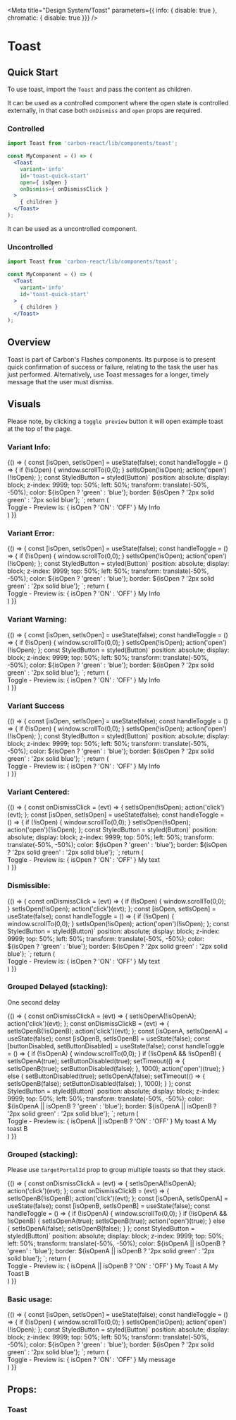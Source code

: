 
<Meta title="Design System/Toast" parameters={{ info: { disable: true }, chromatic: { disable: true }}} />

# Toast

## Quick Start

To use toast, import the `Toast` and pass the content as children.

It can be used as a controlled component where the open state is controlled externally,
in that case both `onDismiss` and `open` props are required.

### Controlled

```jsx
import Toast from 'carbon-react/lib/components/toast';

const MyComponent = () => (
  <Toast
    variant='info'
    id='toast-quick-start'
    open={ isOpen }
    onDismiss={ onDismissClick }
  >
    { children }
  </Toast>
);
```

It can be used as a uncontrolled component.

### Uncontrolled

```jsx
import Toast from 'carbon-react/lib/components/toast';

const MyComponent = () => (
  <Toast
    variant='info'
    id='toast-quick-start'
  >
    { children }
  </Toast>
);
```

## Overview
Toast is part of Carbon's Flashes components.
Its purpose is to present quick confirmation of success or failure, relating to the task the user has just performed. Alternatively, use Toast messages for a longer, timely message that the user must dismiss.

## Visuals
Please note, by clicking a `toggle preview` button it will open example toast at the top of the page.

### Variant Info:
<Preview>
  <Story
    name="variant-info"
    parameters={{ info: { disable: true }}}
  >
  {() => {
    const [isOpen, setIsOpen] = useState(false);
    const handleToggle = () => {
      if (!isOpen) {
        window.scrollTo(0,0);
      }
      setIsOpen(!isOpen);
      action('open')(!isOpen);
    };
    const StyledButton = styled(Button)`
      position: absolute;
      display: block;
      z-index: 9999;
      top: 50%;
      left: 50%;
      transform: translate(-50%, -50%);
      color: ${isOpen ? 'green' : 'blue'};
      border: ${isOpen ? '2px solid green' : '2px solid blue'};
    `;
    return (
      <div id="wrapper-variant-info">
        <StyledButton
          id="button-variant-info"
          key='button'
          onClick={ handleToggle }
        >
          Toggle - Preview is: { isOpen ? 'ON' : 'OFF' }
        </StyledButton>
        <Toast
          variant='info'
          id='toast-variant-info'
          open={ isOpen }
        >
          My Info
        </Toast>
      </div>
    )
  }}
  </Story>
</Preview>

### Variant Error:
<Preview>
  <Story
    name="variant-error"
    parameters={{ info: { disable: true }}}
  >
  {() => {
    const [isOpen, setIsOpen] = useState(false);
    const handleToggle = () => {
      if (!isOpen) {
        window.scrollTo(0,0);
      }
      setIsOpen(!isOpen);
      action('open')(!isOpen);
    };
    const StyledButton = styled(Button)`
      position: absolute;
      display: block;
      z-index: 9999;
      top: 50%;
      left: 50%;
      transform: translate(-50%, -50%);
      color: ${isOpen ? 'green' : 'blue'};
      border: ${isOpen ? '2px solid green' : '2px solid blue'};
    `;
    return (
      <div id="wrapper-variant-error">
        <StyledButton
          id='button-variant-error'
          key='button'
          onClick={ handleToggle }
        >
          Toggle - Preview is: { isOpen ? 'ON' : 'OFF' }
        </StyledButton>
        <Toast
          variant='error'
          id='toast-variant-error'
          open={ isOpen }
        >
          My Info
        </Toast>
      </div>
    )
  }}
  </Story>
</Preview>

### Variant Warning:
<Preview>
  <Story
    name="variant-warning"
    parameters={{ info: { disable: true }}}
  >
  {() => {
    const [isOpen, setIsOpen] = useState(false);
    const handleToggle = () => {
      if (!isOpen) {
        window.scrollTo(0,0);
      }
      setIsOpen(!isOpen);
      action('open')(!isOpen);
    };
    const StyledButton = styled(Button)`
      position: absolute;
      display: block;
      z-index: 9999;
      top: 50%;
      left: 50%;
      transform: translate(-50%, -50%);
      color: ${isOpen ? 'green' : 'blue'};
      border: ${isOpen ? '2px solid green' : '2px solid blue'};
    `;
    return (
      <div id="wrapper-variant-warning">
        <StyledButton
          id='button-variant-warning'
          key='button'
          onClick={ handleToggle }
        >
          Toggle - Preview is: { isOpen ? 'ON' : 'OFF' }
        </StyledButton>
        <Toast
          variant='warning'
          id='toast-variant-warning'
          open={ isOpen }
        >
          My Info
        </Toast>
      </div>
    )
  }}
  </Story>
</Preview>

### Variant Success

<Preview>
  <Story
    name="variant-success"
    parameters={{ info: { disable: true }}}
  >
  {() => {
    const [isOpen, setIsOpen] = useState(false);
    const handleToggle = () => {
      if (!isOpen) {
        window.scrollTo(0,0);
      }
      setIsOpen(!isOpen);
      action('open')(!isOpen);
    };
    const StyledButton = styled(Button)`
      position: absolute;
      display: block;
      z-index: 9999;
      top: 50%;
      left: 50%;
      transform: translate(-50%, -50%);
      color: ${isOpen ? 'green' : 'blue'};
      border: ${isOpen ? '2px solid green' : '2px solid blue'};
    `;
    return (
      <div id="wrapper-variant-success">
        <StyledButton
          id='button-variant-success'
          key='button'
          onClick={ handleToggle }
        >
          Toggle - Preview is: { isOpen ? 'ON' : 'OFF' }
        </StyledButton>
        <Toast
          variant='success'
          id='default-toast'
          open={ isOpen }
        >
          My Info
        </Toast>
      </div>
    )
  }}
  </Story>
</Preview>

### Variant Centered:

<Preview>
  <Story
    name="centered"
    parameters={{ info: { disable: true }}}
  >
  {() => {
    const onDismissClick = (evt) => {
      setIsOpen(!isOpen);
      action('click')(evt);
    };
    const [isOpen, setIsOpen] = useState(false);
    const handleToggle = () => {
      if (!isOpen) {
        window.scrollTo(0,0);
      }
      setIsOpen(!isOpen);
      action('open')(!isOpen);
    };
    const StyledButton = styled(Button)`
      position: absolute;
      display: block;
      z-index: 9999;
      top: 50%;
      left: 50%;
      transform: translate(-50%, -50%);
      color: ${isOpen ? 'green' : 'blue'};
      border: ${isOpen ? '2px solid green' : '2px solid blue'};
    `;
    return (
      <div id="wrapper-centered">
        <StyledButton
          id='button-variant-centered'
          key='button'
          onClick={ handleToggle }
        >
          Toggle - Preview is: { isOpen ? 'ON' : 'OFF' }
        </StyledButton>
        <Toast
          variant='warning'
          id='toast-centered'
          open={ isOpen }
          onDismiss={ onDismissClick }
          isCenter={ true }
        >
          My text
        </Toast>
      </div>
    )
  }}
  </Story>
</Preview>

### Dismissible:

<Preview>
  <Story
    name="dismissible"
    parameters={{ info: { disable: true }}}
  >
  {() => {
    const onDismissClick = (evt) => {
      if (!isOpen) {
        window.scrollTo(0,0);
      }
      setIsOpen(!isOpen);
      action('click')(evt);
    };
    const [isOpen, setIsOpen] = useState(false);
    const handleToggle = () => {
      if (!isOpen) {
        window.scrollTo(0,0);
      }
      setIsOpen(!isOpen);
      action('open')(!isOpen);
    };
    const StyledButton = styled(Button)`
      position: absolute;
      display: block;
      z-index: 9999;
      top: 50%;
      left: 50%;
      transform: translate(-50%, -50%);
      color: ${isOpen ? 'green' : 'blue'};
      border: ${isOpen ? '2px solid green' : '2px solid blue'};
    `;
    return (
      <div id="wrapper-dismissible">
        <StyledButton
          id='button-toast-dismissible'
          key='button'
          onClick={ handleToggle }
        >
          Toggle - Preview is: { isOpen ? 'ON' : 'OFF' }
        </StyledButton>
        <Toast
          variant='warning'
          id='toast-dismissible'
          open={ isOpen }
          onDismiss={ onDismissClick }
          isCenter={ true }
        >
          My text
        </Toast>
      </div>
    )
  }}
  </Story>
</Preview>

### Grouped Delayed (stacking):

One second delay

<Preview>
  <Story name="stacked-delayed" parameters={{ info: { disable: true }}} >
  {() => {
    const onDismissClickA = (evt) => {
      setIsOpenA(!isOpenA);
      action('click')(evt);
    };
    const onDismissClickB = (evt) => {
      setIsOpenB(!isOpenB);
      action('click')(evt);
    };
    const [isOpenA, setIsOpenA] = useState(false);
    const [isOpenB, setIsOpenB] = useState(false);
    const [buttonDisabled, setButtonDisabled] = useState(false);
    const handleToggle = () => {
      if (!isOpenA) {
        window.scrollTo(0,0);
      }
      if (!isOpenA && !isOpenB) {
        setIsOpenA(true);
        setButtonDisabled(true);
        setTimeout(() => {
          setIsOpenB(true);
          setButtonDisabled(false);
        }, 1000);
        action('open')(true);
      }
      else {
        setButtonDisabled(true);
        setIsOpenA(false);
        setTimeout(() => {
          setIsOpenB(false);
          setButtonDisabled(false);
        }, 1000);
      }
    };
    const StyledButton = styled(Button)`
      position: absolute;
      display: block;
      z-index: 9999;
      top: 50%;
      left: 50%;
      transform: translate(-50%, -50%);
      color: ${isOpenA || isOpenB ? 'green' : 'blue'};
      border: ${isOpenA || isOpenB ? '2px solid green' : '2px solid blue'};
    `;
    return (
      <div id="wrapper-stacked-delayed">
        <StyledButton
          id='button-stacked-delayed'
          key='button'
          onClick={ handleToggle }
          disabled={ buttonDisabled }
        >
          Toggle - Preview is: { isOpenA || isOpenB ? 'ON' : 'OFF' }
        </StyledButton>
        <Toast
          id="toast-stacked-delayed-a"
          variant='warning'
          open={ isOpenA }
          onDismiss={ onDismissClickA }
          isCenter={ true }
          targetPortalId='stacked-delay'
        >
          My toast A
        </Toast>
        <Toast
          id="toast-stacked-delayed-b"
          variant='error'
          open={ isOpenB }
          onDismiss={ onDismissClickB }
          isCenter={ true }
          targetPortalId='stacked-delay'
        >
          My toast B
        </Toast>
      </div>
    )
  }}
  </Story>
</Preview>

### Grouped (stacking):

Please use `targetPortalId` prop to group multiple toasts so that they stack.

<Preview>
  <Story name="stacked" parameters={{ info: { disable: true }}} >
  {() => {
    const onDismissClickA = (evt) => {
      setIsOpenA(!isOpenA);
      action('click')(evt);
    };
    const onDismissClickB = (evt) => {
      setIsOpenB(!isOpenB);
      action('click')(evt);
    };
    const [isOpenA, setIsOpenA] = useState(false);
    const [isOpenB, setIsOpenB] = useState(false);
    const handleToggle = () => {
      if (!isOpenA) {
        window.scrollTo(0,0);
      }
      if (!isOpenA && !isOpenB) {
        setIsOpenA(true);
        setIsOpenB(true);
        action('open')(true);
      }
      else {
        setIsOpenA(false);
        setIsOpenB(false);
      }
    };
    const StyledButton = styled(Button)`
      position: absolute;
      display: block;
      z-index: 9999;
      top: 50%;
      left: 50%;
      transform: translate(-50%, -50%);
      color: ${isOpenA || isOpenB ? 'green' : 'blue'};
      border: ${isOpenA || isOpenB ? '2px solid green' : '2px solid blue'};
    `;
    return (
      <div id="wrapper-stacked">
        <StyledButton
          id='button-stacked'
          key='button'
          onClick={ handleToggle }
        >
          Toggle - Preview is: { isOpenA || isOpenB ? 'ON' : 'OFF' }
        </StyledButton>
        <Toast
          id="toast-stacked-a"
          variant='success'
          open={ isOpenA }
          onDismiss={ onDismissClickA }
          isCenter={ true }
          targetPortalId='stacked'
        >
          My Toast A
        </Toast>
        <Toast
          id="toast-stacked-b"
          variant='warning'
          open={ isOpenB }
          onDismiss={ onDismissClickB }
          isCenter={ true }
          targetPortalId='stacked'
        >
          My Toast B
        </Toast>
      </div>
    )
  }}
  </Story>
</Preview>

### Basic usage:

<Preview>
  <Story name="default" parameters={{ info: { disable: true }}} >
  {() => {
    const [isOpen, setIsOpen] = useState(false);
    const handleToggle = () => {
      if (!isOpen) {
        window.scrollTo(0,0);
      }
      setIsOpen(!isOpen);
      action('open')(!isOpen);
    };
    const StyledButton = styled(Button)`
      position: absolute;
      display: block;
      z-index: 9999;
      top: 50%;
      left: 50%;
      transform: translate(-50%, -50%);
      color: ${isOpen ? 'green' : 'blue'};
      border: ${isOpen ? '2px solid green' : '2px solid blue'};
    `;
    return (
      <div id="wrapper-default">
        <StyledButton
          id='button-default'
          key='button'
          onClick={ handleToggle }
        >
          Toggle - Preview is: { isOpen ? 'ON' : 'OFF' }
        </StyledButton>
        <Toast
          id='toast-default'
          variant='success'
          open={ isOpen }
        >
          My message
        </Toast>
      </div>
    )
  }}
  </Story>
</Preview>

## Props:

### Toast

<Props of={Toast} />
